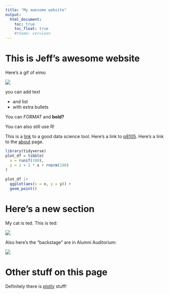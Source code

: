 ```yaml
---
title: "My awesome website"
output: 
  html_document:
    toc: true
    toc_float: true
    #theme: cerulean
---
```


# This is Jeff's awesome website

Here's a gif of eimo

![](https://media.giphy.com/media/drXGoW1iudhKw/giphy.gif)

you can add text

* and list
* with extra bullets

You can *FORMAT* and **bold?**

You can also still use R!

This is a [link](https://www.google.com/) to a good data science tool. Here's a link to [p8105](https://p8105.com). Here's a link to the [about](about.html) page.

```r
library(tidyverse)
plot_df = tibble(
  x = runif(100),
  y = 1 + 2 * x + rnorm(100)
)
  
plot_df |>
  ggplot(aes(x = x, y = y)) +
  geom_point()
```

# Here's a new section

My cat is ted. This is ted:

![](images/ted.jpg)

Also here's the "backstage" are in Alumni Auditorium:

![](images/backstage.jpg)

# Other stuff on this page

Definitely there is [plotly](plotly.html) stuff!